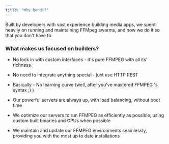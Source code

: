 ```yaml
---
title: "Why Rendi?"
---
```


Built by developers with vast experience building media apps, we spent heavily on running and maintaining FFMpeg swarms, and now we do it so that you don't have to.

### What makes us focused on builders?

* No lock in with custom interfaces - it's pure FFMPEG with all its' richness

* No need to integrate anything special - just use HTTP REST

* Basically - No learning curve (well, after you've mastered FFMPEG 's syntax ;) )

* Our powerful servers are always up, with load balancing, without boot time

* We optimize our servers to run FFMPEG as efficiently as possible, using custom built binaries and GPUs when possible

* We maintain and update our FFMPEG environments seamlessly, providing you with the most up to date installations